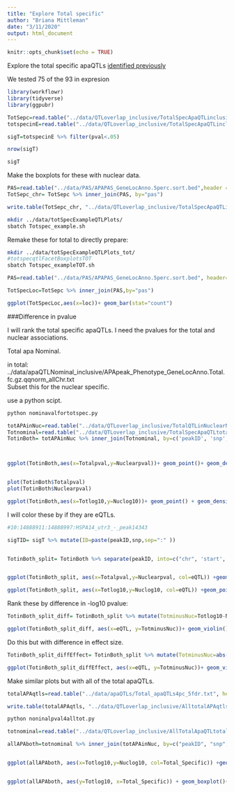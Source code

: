 ```yaml
---
title: "Explore Total specific"
author: "Briana Mittleman"
date: "3/11/2020"
output: html_document
---
```


```r
knitr::opts_chunk$set(echo = TRUE)
```

Explore the total specific apaQTLs [identified previously](QTL_inclusivePASset.html)


We tested 75 of the 93 in expresion

```r
library(workflowr)
library(tidyverse)
library(ggpubr)
```


```r

TotSepc=read.table("../data/QTLoverlap_inclusive/TotalSpecApaQTLinclusive.txt", header=T,stringsAsFactors = F)
totspecinE=read.table("../data/QTLoverlap_inclusive/TotalSpecApaQTLinclusive_withE.txt", stringsAsFactors =F, col.names=c("peakID", 'snp','dist', 'pval', 'slope'))

sigT=totspecinE %>% filter(pval<.05)

nrow(sigT)

sigT

```


Make the boxplots for these with nuclear data.  

```r
PAS=read.table("../data/PAS/APAPAS_GeneLocAnno.5perc.sort.bed",header = F,col.names = c("chr",'start','end','pasinfo','score','strand')) %>% separate(pasinfo, into=c("pasnum", 'geneloc'), sep=":") %>% mutate(pas=paste("peak",pasnum,sep="")) %>% select(pas, chr)
TotSepc_chr= TotSepc %>% inner_join(PAS, by="pas")

write.table(TotSepc_chr, "../data/QTLoverlap_inclusive/TotalSpecApaQTLinclusive_withCHR.txt",quote=F, row.names = F, col.names = F)
```


```bash
mkdir ../data/totSpecExampleQTLPlots/
sbatch Totspec_example.sh
```

Remake these for total to directly prepare:  

```bash
mkdir ../data/totSpecExampleQTLPlots_tot/
#totspecqtlFacetBoxplotsTOT
sbatch Totspec_exampleTOT.sh
```


```r
PAS=read.table("../data/PAS/APAPAS_GeneLocAnno.5perc.sort.bed", header=F, stringsAsFactors = F, col.names = c("chr", "start", "end", "id", "score", "strand")) %>% separate(id, into=c("pasnum", "gene"), sep=":") %>% mutate(pas=paste("peak", pasnum, sep=""))%>% separate(gene, into=c("genename", "loc"), sep="_") %>% select(pas,loc)

TotSpecLoc=TotSepc %>% inner_join(PAS,by="pas")

ggplot(TotSpecLoc,aes(x=loc))+ geom_bar(stat="count")
```


###Difference in pvalue

I will rank the total specific apaQTLs. I need the pvalues for the total and nuclear associations.  

Total apa Nominal.  

in total:  ../data/apaQTLNominal_inclusive/APApeak_Phenotype_GeneLocAnno.Total.fc.gz.qqnorm_allChr.txt  
Subset this for the nuclear specific.  

use a python scipt.  
```bash
python nominavalfortotspec.py
```



```r
totAPAinNuc=read.table("../data/QTLoverlap_inclusive/TotalQTLinNuclearNominal_inc.txt", header = F, stringsAsFactors = F, col.names=c("peakID", "snp", "dist", "Nuclearpval", "Nuclearslope"))
Totnominal=read.table("../data/QTLoverlap_inclusive/TotalSpecApaQTLtotalNomincalAssociation.txt", header = F, stringsAsFactors = F, col.names=c("peakID", "snp", "dist", "Totalpval", "Totalslope") )
TotinBoth= totAPAinNuc %>% inner_join(Totnominal, by=c('peakID', 'snp', 'dist')) %>% mutate(Totlog10= -log10(Totalpval),Nuclog10= -log10(Nuclearpval))



ggplot(TotinBoth,aes(x=Totalpval,y=Nuclearpval))+ geom_point()+ geom_density2d(col='red')


plot(TotinBoth$Totalpval)
plot(TotinBoth$Nuclearpval)

ggplot(TotinBoth,aes(x=Totlog10,y=Nuclog10))+ geom_point() + geom_density2d(col='red') + labs(x= "-log10(Total pvalue)",y="-log10(Nuclear pvalue")
```

I will color these by if they are eQTLs.  

```r
#10:14888911:14888997:HSPA14_utr3_-_peak14343  

sigTID= sigT %>% mutate(ID=paste(peakID,snp,sep=":" ))


TotinBoth_split= TotinBoth %>% separate(peakID, into=c("chr", 'start','end','geneid'),sep=":") %>% separate(geneid, into=c("gene", 'loc', 'strand', 'pas'), sep="_") %>% mutate(ID=paste(gene, snp,sep=":"), eQTL=ifelse(ID %in% sigTID$ID, "Yes", "No")) 


ggplot(TotinBoth_split, aes(x=Totalpval,y=Nuclearpval, col=eQTL)) +geom_point(alpha=.3)

ggplot(TotinBoth_split, aes(x=Totlog10,y=Nuclog10, col=eQTL)) +geom_point(alpha=.8) + labs(x="-log10(Total pvalue)", y="-log10(Nuclear pvalue")
```

Rank these by difference in -log10 pvalue:  

```r
TotinBoth_split_diff= TotinBoth_split %>% mutate(TotminusNuc=Totlog10-Nuclog10) %>% arrange(desc(TotminusNuc))

ggplot(TotinBoth_split_diff, aes(x=eQTL, y=TotminusNuc))+ geom_violin() + geom_jitter() +stat_compare_means() + labs(y="Difference in -log10 Pvalue (total - nuclear)")
```
Do this but with difference in effect size.  

```r
TotinBoth_split_diffEffect= TotinBoth_split %>% mutate(TotminusNuc=abs(Totalslope)-abs(Nuclearslope))

ggplot(TotinBoth_split_diffEffect, aes(x=eQTL, y=TotminusNuc))+ geom_violin() + geom_jitter() +stat_compare_means() + labs(y="Difference in absolute effect size")
```

Make similar plots but with all of the total apaQTLs.  

```r
totalAPAqtls=read.table("../data/apaQTLs/Total_apaQTLs4pc_5fdr.txt", header = T, stringsAsFactors = F) %>% dplyr::select(Gene, Peak, sid)

write.table(totalAPAqtls, "../data/QTLoverlap_inclusive/AlltotalAPAqtls.txt", col.names = T, row.names=F, quote=F)
```

```bash
python noninalpval4alltot.py
```

```r
totnominal=read.table("../data/QTLoverlap_inclusive/AllTotalApaQTLtotalNomincalAssociation.txt", header = F, stringsAsFactors = F, col.names=c("peakID", "snp", "dist", "Totalpval", "Totalslope"))

allAPAboth=totnominal %>% inner_join(totAPAinNuc, by=c("peakID", "snp", "dist")) %>% separate(peakID, into=c("chr", 'start','end','geneid'),sep=":") %>% separate(geneid, into=c("gene", 'loc', 'strand', 'pas'), sep="_") %>% mutate(ID=paste(gene, snp,sep=":"), eQTL=ifelse(ID %in% sigTID$ID, "Yes", "No")) %>% mutate(Totlog10= -log10(Totalpval),Nuclog10= -log10(Nuclearpval)) %>% mutate(Total_Specific=ifelse(ID %in% TotinBoth_split_diff$ID, "Yes", "No"))


ggplot(allAPAboth, aes(x=Totlog10,y=Nuclog10, col=Total_Specific)) +geom_point(alpha=.3) + labs(x="-log10(Total pvalue)", y="-log10(Nuclear pvalue", title="All total apaQTLs colored by fraction specificity") +geom_density_2d() 


ggplot(allAPAboth, aes(y=Totlog10, x=Total_Specific)) + geom_boxplot()+geom_jitter()  + stat_compare_means() + labs(y="-log10(Total Pvalue)")
```



